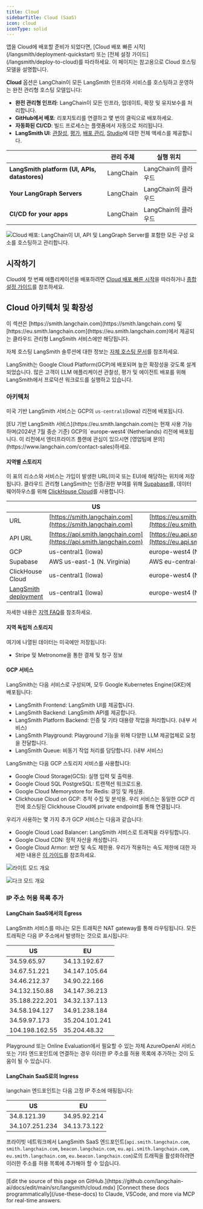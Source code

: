 ```yaml
---
title: Cloud
sidebarTitle: Cloud (SaaS)
icon: cloud
iconType: solid
---
```


<Callout icon="rocket" color="#4F46E5" iconType="regular">
앱을 Cloud에 배포할 준비가 되었다면, [Cloud 배포 빠른 시작](/langsmith/deployment-quickstart) 또는 [전체 설정 가이드](/langsmith/deploy-to-cloud)를 따라하세요. 이 페이지는 참고용으로 Cloud 호스팅 모델을 설명합니다.
</Callout>

**Cloud** 옵션은 LangChain이 모든 LangSmith 인프라와 서비스를 호스팅하고 운영하는 완전 관리형 호스팅 모델입니다:

- **완전 관리형 인프라**: LangChain이 모든 인프라, 업데이트, 확장 및 유지보수를 처리합니다.
- **GitHub에서 배포**: 리포지토리를 연결하고 몇 번의 클릭으로 배포하세요.
- **자동화된 CI/CD**: 빌드 프로세스는 플랫폼에서 자동으로 처리됩니다.
- **LangSmith UI**: [관찰성](/langsmith/observability), [평가](/langsmith/evaluation), [배포 관리](/langsmith/deployments), [Studio](/langsmith/studio)에 대한 전체 액세스를 제공합니다.

|                   | **관리 주체** | **실행 위치** |
|-------------------|-------------------|-------------------|
| **LangSmith platform (UI, APIs, datastores)** | LangChain | LangChain의 클라우드 |
| **Your LangGraph Servers** | LangChain | LangChain의 클라우드 |
| **CI/CD for your apps** | LangChain | LangChain의 클라우드 |

![Cloud 배포: LangChain이 UI, API 및 LangGraph Server를 포함한 모든 구성 요소를 호스팅하고 관리합니다.](/langsmith/images/langgraph-cloud-architecture.png)

## 시작하기

Cloud에 첫 번째 애플리케이션을 배포하려면 [Cloud 배포 빠른 시작](/langsmith/deployment-quickstart)을 따라하거나 [종합 설정 가이드](/langsmith/deploy-to-cloud)를 참조하세요.

## Cloud 아키텍처 및 확장성

<Note>
이 섹션은 [https://smith.langchain.com](https://smith.langchain.com) 및 [https://eu.smith.langchain.com](https://eu.smith.langchain.com)에서 제공되는 클라우드 관리형 LangSmith 서비스에만 해당됩니다.

자체 호스팅 LangSmith 솔루션에 대한 정보는 [자체 호스팅 문서](/langsmith/self-hosted)를 참조하세요.
</Note>

LangSmith는 Google Cloud Platform(GCP)에 배포되며 높은 확장성을 갖도록 설계되었습니다. 많은 고객이 LLM 애플리케이션 관찰성, 평가 및 에이전트 배포를 위해 LangSmith에서 프로덕션 워크로드를 실행하고 있습니다.

### 아키텍처

미국 기반 LangSmith 서비스는 GCP의 `us-central1`(Iowa) 리전에 배포됩니다.

<Note>
[EU 기반 LangSmith 서비스](https://eu.smith.langchain.com)는 현재 사용 가능하며(2024년 7월 중순 기준) GCP의 `europe-west4`(Netherlands) 리전에 배포됩니다. 이 리전에서 엔터프라이즈 플랜에 관심이 있으시면 [영업팀에 문의](https://www.langchain.com/contact-sales)하세요.
</Note>

#### 지역별 스토리지

이 표의 리소스와 서비스는 가입이 발생한 URL(미국 또는 EU)에 해당하는 위치에 저장됩니다. 클라우드 관리형 LangSmith는 인증/권한 부여를 위해 [Supabase](https://supabase.com)를, 데이터 웨어하우스를 위해 [ClickHouse Cloud](https://clickhouse.com/cloud)를 사용합니다.

|                                     | US                                                                 | EU                                                                       |
| ----------------------------------- | ------------------------------------------------------------------ | ------------------------------------------------------------------------ |
| URL                                 | [https://smith.langchain.com](https://smith.langchain.com)         | [https://eu.smith.langchain.com](https://eu.smith.langchain.com)         |
| API URL                             | [https://api.smith.langchain.com](https://api.smith.langchain.com) | [https://eu.api.smith.langchain.com](https://eu.api.smith.langchain.com) |
| GCP                                 | us-central1 (Iowa)                                                 | europe-west4 (Netherlands)                                               |
| Supabase                            | AWS us-east-1 (N. Virginia)                                        | AWS eu-central-1 (Germany)                                               |
| ClickHouse Cloud                    | us-central1 (Iowa)                                                 | europe-west4 (Netherlands)                                               |
| [LangSmith deployment](/langsmith/deployments) | us-central1 (Iowa)                                                 | europe-west4 (Netherlands)                                               |

자세한 내용은 [지역 FAQ](/langsmith/regions-faq)를 참조하세요.

#### 지역 독립적 스토리지

여기에 나열된 데이터는 미국에만 저장됩니다:

* Stripe 및 Metronome을 통한 결제 및 청구 정보

#### GCP 서비스

LangSmith는 다음 서비스로 구성되며, 모두 Google Kubernetes Engine(GKE)에 배포됩니다:

* LangSmith Frontend: LangSmith UI를 제공합니다.
* LangSmith Backend: LangSmith API를 제공합니다.
* LangSmith Platform Backend: 인증 및 기타 대용량 작업을 처리합니다. (내부 서비스)
* LangSmith Playground: Playground 기능을 위해 다양한 LLM 제공업체로 요청을 전달합니다.
* LangSmith Queue: 비동기 작업 처리를 담당합니다. (내부 서비스)

LangSmith는 다음 GCP 스토리지 서비스를 사용합니다:

* Google Cloud Storage(GCS): 실행 입력 및 출력용.
* Google Cloud SQL PostgreSQL: 트랜잭션 워크로드용.
* Google Cloud Memorystore for Redis: 큐잉 및 캐싱용.
* Clickhouse Cloud on GCP: 추적 수집 및 분석용. 우리 서비스는 동일한 GCP 리전에 호스팅된 Clickhouse Cloud에 private endpoint를 통해 연결됩니다.

우리가 사용하는 몇 가지 추가 GCP 서비스는 다음과 같습니다:

* Google Cloud Load Balancer: LangSmith 서비스로 트래픽을 라우팅합니다.
* Google Cloud CDN: 정적 자산을 캐싱합니다.
* Google Cloud Armor: 보안 및 속도 제한용. 우리가 적용하는 속도 제한에 대한 자세한 내용은 [이 가이드](/langsmith/administration-overview#rate-limits)를 참조하세요.

<div style={{ textAlign: 'center' }}>
<img
    className="block dark:hidden"
    src="/langsmith/images/cloud-arch-light.png"
    alt="라이트 모드 개요"
/>

<img
    className="hidden dark:block"
    src="/langsmith/images/cloud-arch-dark.png"
    alt="다크 모드 개요"
/>
</div>

### IP 주소 허용 목록 추가

#### LangChain SaaS에서의 Egress
LangSmith 서비스를 떠나는 모든 트래픽은 NAT gateway를 통해 라우팅됩니다. 모든 트래픽은 다음 IP 주소에서 발생하는 것으로 표시됩니다:

| US             | EU             |
| -------------- | -------------- |
| 34.59.65.97    | 34.13.192.67   |
| 34.67.51.221   | 34.147.105.64  |
| 34.46.212.37   | 34.90.22.166   |
| 34.132.150.88  | 34.147.36.213  |
| 35.188.222.201 | 34.32.137.113  |
| 34.58.194.127  | 34.91.238.184  |
| 34.59.97.173   | 35.204.101.241 |
| 104.198.162.55 | 35.204.48.32   |

Playground 또는 Online Evaluation에서 필요할 수 있는 자체 AzureOpenAI 서비스 또는 기타 엔드포인트에 연결하는 경우 이러한 IP 주소를 허용 목록에 추가하는 것이 도움이 될 수 있습니다.

#### LangChain SaaS로의 Ingress
langchain 엔드포인트는 다음 고정 IP 주소에 매핑됩니다:

| US             | EU             |
| -------------- | -------------- |
| 34.8.121.39    | 34.95.92.214   |
| 34.107.251.234 | 34.13.73.122   |

프라이빗 네트워크에서 LangSmith SaaS 엔드포인트(`api.smith.langchain.com`, `smith.langchain.com`, `beacon.langchain.com`, `eu.api.smith.langchain.com`, `eu.smith.langchain.com`, `eu.beacon.langchain.com`)로의 트래픽을 활성화하려면 이러한 주소를 허용 목록에 추가해야 할 수 있습니다.

---

<Callout icon="pen-to-square" iconType="regular">
    [Edit the source of this page on GitHub.](https://github.com/langchain-ai/docs/edit/main/src/langsmith/cloud.mdx)
</Callout>
<Tip icon="terminal" iconType="regular">
    [Connect these docs programmatically](/use-these-docs) to Claude, VSCode, and more via MCP for    real-time answers.
</Tip>
